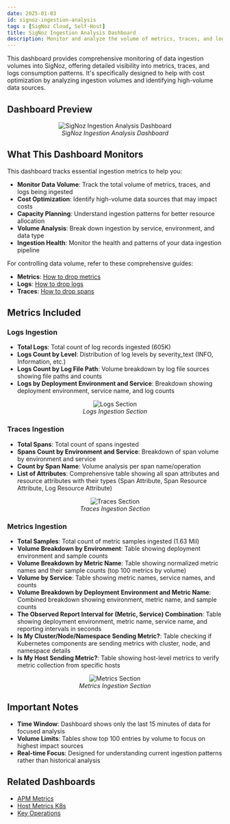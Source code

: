 ```yaml
---
date: 2025-01-03
id: signoz-ingestion-analysis
tags : [SigNoz Cloud, Self-Host]
title: SigNoz Ingestion Analysis Dashboard
description: Monitor and analyze the volume of metrics, traces, and logs ingested into SigNoz for cost optimization and capacity planning.
---
```


This dashboard provides comprehensive monitoring of data ingestion volumes into SigNoz, offering detailed visibility into metrics, traces, and logs consumption patterns. It's specifically designed to help with cost optimization by analyzing ingestion volumes and identifying high-volume data sources.

## Dashboard Preview

<figure data-zoomable align='center'>
    <img src="/img/docs/dashboards/dashboard-templates/signoz-ingestion-analysis.webp" alt="SigNoz Ingestion Analysis Dashboard"/>
    <figcaption><i>SigNoz Ingestion Analysis Dashboard</i></figcaption>
</figure>

<div className="flex justify-center">
  <DashboardActions 
    dashboardJsonUrl="https://raw.githubusercontent.com/SigNoz/dashboards/refs/heads/main/signoz-ingestion-analysis/signoz-ingestion-analysis-v2.json"
    dashboardName="SigNoz Ingestion Analysis"
  />
</div>

## What This Dashboard Monitors

This dashboard tracks essential ingestion metrics to help you:

- **Monitor Data Volume**: Track the total volume of metrics, traces, and logs being ingested
- **Cost Optimization**: Identify high-volume data sources that may impact costs
- **Capacity Planning**: Understand ingestion patterns for better resource allocation
- **Volume Analysis**: Break down ingestion by service, environment, and data type
- **Ingestion Health**: Monitor the health and patterns of your data ingestion pipeline

For controlling data volume, refer to these comprehensive guides:
- **Metrics**: [How to drop metrics](https://signoz.io/docs/userguide/drop-metrics/)
- **Logs**: [How to drop logs](https://signoz.io/docs/logs-management/guides/drop-logs/)
- **Traces**: [How to drop spans](https://signoz.io/docs/traces-management/guides/drop-spans/)

## Metrics Included

### Logs Ingestion
- **Total Logs**: Total count of log records ingested (605K)
- **Logs Count by Level**: Distribution of log levels by severity_text (INFO, Information, etc.)
- **Logs Count by Log File Path**: Volume breakdown by log file sources showing file paths and counts
- **Logs by Deployment Environment and Service**: Breakdown showing deployment environment, service name, and log counts

<figure data-zoomable align='center'>
    <img src="/img/docs/dashboards/dashboard-templates/signoz-ingestion-analysis-logs.webp" alt="Logs Section"/>
    <figcaption><i>Logs Ingestion Section</i></figcaption>
</figure>

### Traces Ingestion
- **Total Spans**: Total count of spans ingested
- **Spans Count by Environment and Service**: Breakdown of span volume by environment and service
- **Count by Span Name**: Volume analysis per span name/operation
- **List of Attributes**: Comprehensive table showing all span attributes and resource attributes with their types (Span Attribute, Span Resource Attribute, Log Resource Attribute)

<figure data-zoomable align='center'>
    <img src="/img/docs/dashboards/dashboard-templates/signoz-ingestion-analysis-traces.webp" alt="Traces Section"/>
    <figcaption><i>Traces Ingestion Section</i></figcaption>
</figure>

### Metrics Ingestion
- **Total Samples**: Total count of metric samples ingested (1.63 Mil)
- **Volume Breakdown by Environment**: Table showing deployment environment and sample counts
- **Volume Breakdown by Metric Name**: Table showing normalized metric names and their sample counts (top 100 metrics by volume)
- **Volume by Service**: Table showing metric names, service names, and counts
- **Volume Breakdown by Deployment Environment and Metric Name**: Combined breakdown showing environment, metric name, and sample counts
- **The Observed Report Interval for (Metric, Service) Combination**: Table showing deployment environment, metric name, service name, and reporting intervals in seconds
- **Is My Cluster/Node/Namespace Sending Metric?**: Table checking if Kubernetes components are sending metrics with cluster, node, and namespace details
- **Is My Host Sending Metric?**: Table showing host-level metrics to verify metric collection from specific hosts

<figure data-zoomable align='center'>
    <img src="/img/docs/dashboards/dashboard-templates/signoz-ingestion-analysis-metrics.webp" alt="Metrics Section"/>
    <figcaption><i>Metrics Ingestion Section</i></figcaption>
</figure>

## Important Notes

- **Time Window**: Dashboard shows only the last 15 minutes of data for focused analysis
- **Volume Limits**: Tables show top 100 entries by volume to focus on highest impact sources
- **Real-time Focus**: Designed for understanding current ingestion patterns rather than historical analysis

## Related Dashboards

- [APM Metrics](/docs/dashboards/dashboard-templates/apm-metrics)
- [Host Metrics K8s](/docs/dashboards/dashboard-templates/hostmetrics-k8s)
- [Key Operations](/docs/dashboards/dashboard-templates/key-operations)
